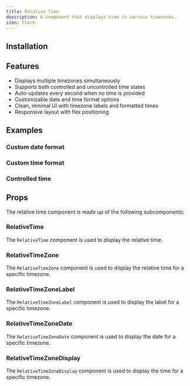 ```yaml
---
title: Relative Time
description: A component that displays time in various timezones.
icon: Clock
---
```


<Preview path="relative-time" />

## Installation

<Installer packageName="relative-time" />

## Features

- Displays multiple timezones simultaneously
- Supports both controlled and uncontrolled time states
- Auto-updates every second when no time is provided
- Customizable date and time format options
- Clean, minimal UI with timezone labels and formatted times
- Responsive layout with flex positioning

## Examples

### Custom date format

<Preview path="relative-time-format-date" />

### Custom time format

<Preview path="relative-time-format-time" />

### Controlled time

<Preview path="relative-time-controlled" />

## Props

The relative time component is made up of the following subcomponents:

### RelativeTime

The `RelativeTime` component is used to display the relative time.

<AutoTypeTable path="node_modules/@repo/relative-time/index.tsx" name="RelativeTimeProps" />

### RelativeTimeZone

The `RelativeTimeZone` component is used to display the relative time for a specific timezone.

<AutoTypeTable path="node_modules/@repo/relative-time/index.tsx" name="RelativeTimeZoneProps" />

### RelativeTimeZoneLabel

The `RelativeTimeZoneLabel` component is used to display the label for a specific timezone.

<AutoTypeTable path="node_modules/@repo/relative-time/index.tsx" name="RelativeTimeZoneLabelProps" />

### RelativeTimeZoneDate

The `RelativeTimeZoneDate` component is used to display the date for a specific timezone.

<AutoTypeTable path="node_modules/@repo/relative-time/index.tsx" name="RelativeTimeZoneDateProps" />

### RelativeTimeZoneDisplay

The `RelativeTimeZoneDisplay` component is used to display the time for a specific timezone.

<AutoTypeTable path="node_modules/@repo/relative-time/index.tsx" name="RelativeTimeZoneDisplayProps" />
